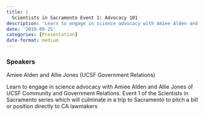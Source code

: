 ```yaml
---
title: |
  Scientists in Sacramento Event 1: Advocacy 101
description: 'Learn to engage in science advocacy with Amiee Alden and Allie Jones of UCSF Community and Government Relations.'
date: '2019-09-25'
categories: [Presentation]
date-format: medium 
---
```



### Speakers  
Amiee Alden and Allie Jones (UCSF Government Relations)

Learn to engage in science advocacy with Amiee Alden and Allie Jones of UCSF Community and Government Relations. Event 1 of the Scientists in Sacramento series which will culminate in a trip to Sacramento to pitch a bill or position directly to CA lawmakers


